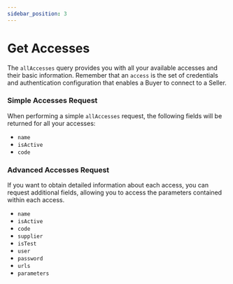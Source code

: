 ```yaml
---
sidebar_position: 3
---
```




# Get Accesses

The `allAccesses` query provides you with all your available accesses and their basic information. Remember that an `access` is the set of credentials and authentication configuration that enables a Buyer to connect to a Seller.

### Simple Accesses Request

When performing a simple `allAccesses` request, the following fields will be returned for all your accesses:

* `name`
* `isActive`
* `code`


<GraphqlSample query={allAccessesListQuery}/>


### Advanced Accesses Request

If you want to obtain detailed information about each access, you can request additional fields, allowing you to access the parameters contained within each access.

* `name`
* `isActive`
* `code`
* `supplier`
* `isTest`
* `user`
* `password`
* `urls`
* `parameters`

<GraphqlSample query={allAccessesDetailQuery}/>
